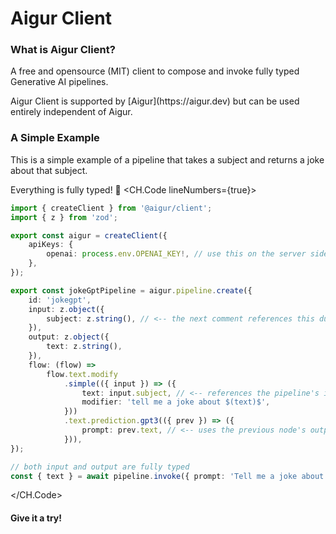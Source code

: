 
# Aigur Client

### What is Aigur Client?

A free and opensource (MIT) client to compose and invoke fully typed Generative AI pipelines.

<Callout>
	Aigur Client is supported by [Aigur](https://aigur.dev) but can be used entirely independent of
	Aigur.
</Callout>

### A Simple Example

This is a simple example of a pipeline that takes a subject and returns a joke about that subject.

Everything is fully typed! 🎉
<CH.Code lineNumbers={true}>
```ts index.ts
import { createClient } from '@aigur/client';
import { z } from 'zod';

export const aigur = createClient({
	apiKeys: {
		openai: process.env.OPENAI_KEY!, // use this on the server side to avoid exposing your key
	},
});

export const jokeGptPipeline = aigur.pipeline.create({
	id: 'jokegpt',
	input: z.object({
		subject: z.string(), // <-- the next comment references this dude right here
	}),
	output: z.object({
		text: z.string(),
	}),
	flow: (flow) =>
		flow.text.modify
			.simple(({ input }) => ({
				text: input.subject, // <-- references the pipeline's input (look at the comment above)
				modifier: 'tell me a joke about $(text)$',
			}))
			.text.prediction.gpt3(({ prev }) => ({
				prompt: prev.text, // <-- uses the previous node's output "text" property
			})),
});

// both input and output are fully typed
const { text } = await pipeline.invoke({ prompt: 'Tell me a joke about a car' });
```
</CH.Code>
#### Give it a try!
<JokeForm />

